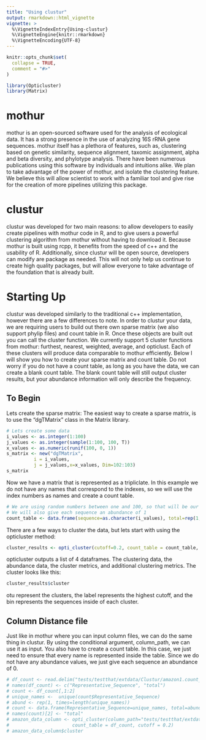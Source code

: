 ```yaml
---
title: "Using clustur"
output: rmarkdown::html_vignette
vignette: >
  %\VignetteIndexEntry{Using-clustur}
  %\VignetteEngine{knitr::rmarkdown}
  %\VignetteEncoding{UTF-8}
---
```


```r
knitr::opts_chunk$set(
  collapse = TRUE,
  comment = "#>"
)
```

```r
library(Opticluster)
library(Matrix)
```

# mothur
mothur is an open-sourced software used for the analysis of ecological data. It has a strong presence in the use of analyzing 16S rRNA gene sequences.
mothur itself has a plethora of features, such as, clustering based on genetic similarity, sequence alignment, taxomic assignment, alpha and beta diversity,
and phylotype analysis. There have been numerous publications using this software by individuals and intuitions alike. We plan to take advantage of the power of
mothur, and isolate the clustering feature. We believe this will allow scientist to work with a familiar tool and give rise for the creation of more pipelines
utilizing this package.


# clustur
clustur was developed for two main reasons: to allow developers to easily create pipelines with mothur code in R, and to give users a powerful
clustering algorithm from mothur without having to download it. Because mothur is built using rcpp, it benefits from the speed of c++
and the usability of R. Additionally, since clustur will be open source, developers can modify are package as needed. This will not only
help us continue to create high quality packages, but will allow everyone to take advantage of the foundation that is already built.

# Starting Up
clustur was developed similarly to the traditional c++ implementation, however there are a few differences to note. In order to clustur
your data, we are requiring users to build out there own sparse matrix (we also support phylip files) and count table in R. Once these
objects are built out you can call the cluster function. We currently support 5 cluster functions from mothur: furthest, nearest,
weighted, average, and opticlust. Each of these clusters will produce data comparable to mothur efficiently. Below I will show you
how to create your sparse matrix and count table. Do not worry if you do not have a count table, as long as you have the data,
we can create a blank count table. The blank count table will still output cluster results, but your abundance information will
only describe the frequency.

## To Begin
Lets create the sparse matrix:
The easiest way to create a sparse matrix, is to use the "dgTMatrix" class in the Matrix library.
```r
# Lets create some data
i_values <- as.integer(1:100)
j_values <- as.integer(sample(1:100, 100, T))
x_values <- as.numeric(runif(100, 0, 1))
s_matrix <- new("dgTMatrix",
          i = i_values,
          j = j_values,x=x_values, Dim=102:103)
s_matrix
```

Now we have a matrix that is represented as a tripliclate. In this example we do not have any names that correspond to the indexes, so we will use the index numbers as names and create a count table.

```r
# We are using random numbers between one and 100, so that will be our first column
# We will also give each sequence an abundance of 1
count_table <- data.frame(sequence=as.character(i_values), total=rep(1,times=100))

```

There are a few ways to cluster the data, but lets start with using the opticluster method:

```r
cluster_results <- opti_cluster(cutoff=0.2, count_table = count_table, sparse_matrix=s_matrix)
```

opticluster outputs a list of 4 dataframes. The clustering data, the abundance data, the cluster metrics, and additional clustering metrics. The cluster looks like this:

```r
cluster_results$cluster
```

otu represent the clusters, the label represents the highest cutoff, and the bin represents the sequences inside of each cluster.


## Column Distance file
Just like in mothur where you can input column files, we can do the same thing in clustur. By using the conditional argument, column_path, we can use it
as input. You also have to create a count table. In this case, we just need to ensure that every name is represented inside the table. Since we do not have any abundance values, we just give each sequence an abundance of 0.

```r
# df_count <- read.delim("tests/testthat/extdata/Clustur/amazon1.count_table")
# names(df_count) <- c("Representative_Sequence", "total")
# count <- df_count[,1:2]
# unique_names <-  unique(count$Representative_Sequence) 
# abund <- rep(1, times=length(unique_names))
# count <- data.frame(Representative_Sequence=unique_names, total=abund)
# names(count)[2] <- "total"
# amazon_data_column <- opti_cluster(column_path="tests/testthat/extdata/96_sq_column_amazon.dist",
#                       count_table = df_count, cutoff = 0.2)
# amazon_data_column$cluster
```






